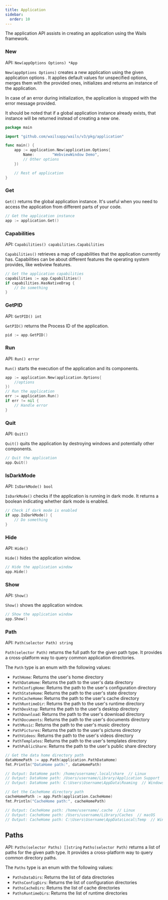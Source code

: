 ```yaml
---
title: Application
sidebar:
  order: 10
---
```


The application API assists in creating an application using the Wails
framework.

### New

API: `New(appOptions Options) *App`

`New(appOptions Options)` creates a new application using the given application
options . It applies default values for unspecified options, merges them with
the provided ones, initializes and returns an instance of the application.

In case of an error during initialization, the application is stopped with the
error message provided.

It should be noted that if a global application instance already exists, that
instance will be returned instead of creating a new one.

```go "main.go" {6-9}
package main

import "github.com/wailsapp/wails/v3/pkg/application"

func main() {
    app := application.New(application.Options{
        Name:        "WebviewWindow Demo",
        // Other options
    })

    // Rest of application
}
```

### Get

`Get()` returns the global application instance. It's useful when you need to
access the application from different parts of your code.

```go
// Get the application instance
app := application.Get()
```

### Capabilities

API: `Capabilities() capabilities.Capabilities`

`Capabilities()` retrieves a map of capabilities that the application currently
has. Capabilities can be about different features the operating system provides,
like webview features.

```go
// Get the application capabilities
capabilities := app.Capabilities()
if capabilities.HasNativeDrag {
    // Do something
}
```

### GetPID

API: `GetPID() int`

`GetPID()` returns the Process ID of the application.

```go
pid := app.GetPID()
```

### Run

API: `Run() error`

`Run()` starts the execution of the application and its components.

```go
app := application.New(application.Options{
    //options
})
// Run the application
err := application.Run()
if err != nil {
    // Handle error
}
```

### Quit

API: `Quit()`

`Quit()` quits the application by destroying windows and potentially other
components.

```go
// Quit the application
app.Quit()
```

### IsDarkMode

API: `IsDarkMode() bool`

`IsDarkMode()` checks if the application is running in dark mode. It returns a
boolean indicating whether dark mode is enabled.

```go
// Check if dark mode is enabled
if app.IsDarkMode() {
    // Do something
}
```

### Hide

API: `Hide()`

`Hide()` hides the application window.

```go
// Hide the application window
app.Hide()
```

### Show

API: `Show()`

`Show()` shows the application window.

```go
// Show the application window
app.Show()
```

### Path

API: `Path(selector Path) string`

`Path(selector Path)` returns the full path for the given path type. It provides
a cross-platform way to query common application directories.

The `Path` type is an enum with the following values:

- `PathHome`: Returns the user's home directory
- `PathDataHome`: Returns the path to the user's data directory
- `PathConfigHome`: Returns the path to the user's configuration directory
- `PathStateHome`: Returns the path to the user's state directory
- `PathCacheHome`: Returns the path to the user's cache directory
- `PathRuntimeDir`: Returns the path to the user's runtime directory
- `PathDesktop`: Returns the path to the user's desktop directory
- `PathDownload`: Returns the path to the user's download directory
- `PathDocuments`: Returns the path to the user's documents directory
- `PathMusic`: Returns the path to the user's music directory
- `PathPictures`: Returns the path to the user's pictures directory
- `PathVideos`: Returns the path to the user's videos directory
- `PathTemplates`: Returns the path to the user's templates directory
- `PathPublicShare`: Returns the path to the user's public share directory

```go
// Get the data home directory path
dataHomePath := app.Path(application.PathDataHome)
fmt.Println("DataHome path:", dataHomePath)

// Output: DataHome path: /home/username/.local/share  // Linux
// Output: DataHome path: /Users/username/Library/Application Support  // macOS
// Output: DataHome path: C:\Users\Username\AppData\Roaming  // Windows

// Get the CacheHome directory path
cacheHomePath := app.Path(application.CacheHome)
fmt.Println("CacheHome path:", cacheHomePath)

// Output: CacheHome path: /home/username/.cache  // Linux
// Output: CacheHome path: /Users/username/Library/Caches  // macOS
// Output: CacheHome path: C:\Users\Username\AppData\Local\Temp  // Windows
```

## Paths

API: `Paths(selector Paths) []string` `Paths(selector Path)` returns a list of
paths for the given path type. It provides a cross-platform way to query common
directory paths.

The `Paths` type is an enum with the following values:

- `PathsDataDirs`: Returns the list of data directories
- `PathsConfigDirs`: Returns the list of configuration directories
- `PathsCacheDirs`: Returns the list of cache directories
- `PathsRuntimeDirs`: Returns the list of runtime directories
